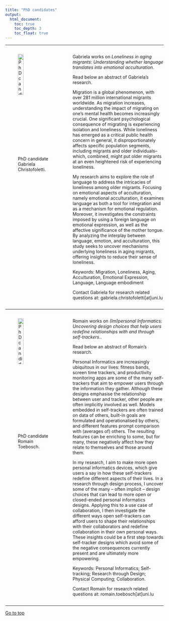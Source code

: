 ```yaml
---
title: "PhD candidates"
output: 
  html_document:
    toc: true
    toc_depth: 3
    toc_float: true
---
```


<!-- Google tag (gtag.js) -->
<script async src="https://www.googletagmanager.com/gtag/js?id=G-VLRYTQT397"></script>
<script>
  window.dataLayer = window.dataLayer || [];
  function gtag(){dataLayer.push(arguments);}
  gtag('js', new Date());

  gtag('config', 'G-VLRYTQT397');
</script>

---

::::{.columns}
:::{.column width=40%}
![PhD candidate Gabriela Christofoletti.](img/photo-eu.jpg){width=40%}

:::
:::{.column width=60%}

Gabriela works on _Loneliness in aging migrants: Understanding whether language translates into emotional acculturation_. 

Read below an abstract of Gabriela's research.

Migration is a global phenomenon, with over 281 million international migrants worldwide. As migration increases, understanding the impact of migrating on one's mental health becomes increasingly crucial. One significant psychological consequence of migrating is experiencing isolation and loneliness. While loneliness has emerged as a critical public health concern in general, it disproportionately affects specific population segments, including migrants and older individuals– which, combined, might put older migrants at an even heightened risk of experiencing loneliness.

My research aims to explore the role of language to address the intricacies of loneliness among older migrants. Focusing on emotional aspects of acculturation, namely emotional acculturation, it examines language as both a tool for integration and as a mechanism for emotional regulation. Moreover, it investigates the constraints imposed by using a foreign language on emotional expression, as well as the affective significance of the mother tongue. By analyzing the interplay between language, emotion, and acculturation, this study seeks to uncover mechanisms underlying loneliness in aging migrants, offering insights to reduce their sense of loneliness.

Keywords: Migration, Loneliness, Aging, Acculturation, Emotional Expression, Language, Language embodiment

Contact Gabriela for research related questions at: gabriela.christofoletti[at]uni.lu
:::
::::

---

::::{.columns}
:::{.column width=40%}
![PhD candidate Romain Toebosch.](img/romain.jpg){width=40%}

:::
:::{.column width=60%}

Romain works on _(Im)personal Informatics: Uncovering design choices that help users redefine relationships with and through self-trackers._. 

Read below an abstract of Romain's research.

Personal Informatics are increasingly ubiquitous in our lives: fitness bands, screen time trackers, and productivity monitoring apps are some of the many self-trackers that aim to empower users through the information they gather. Although these designs emphasise the relationship between user and tracker, other people are often implicitly involved as well. Models embedded in self-trackers are often trained on data of others, built-in goals are formulated and operationalised by others, and different features prompt comparison with (averages of) others. The resulting features can be enriching to some, but for many, these negatively affect how they relate to themselves and those around them.
 
In my research, I aim to make more open personal informatics devices, which give users a say in how these self-trackers redefine different aspects of their lives. In a research through design process, I uncover some of the many – often implicit – design choices that can lead to more open or closed-ended personal informatics designs. Applying this to a use case of collaboration, I then investigate the different ways open self-trackers can afford users to shape their relationships with their collaborators and redefine collaboration in their own personal ways. These insights could be a first step towards self-tracker designs which avoid some of the negative consequences currently present and are ultimately more empowering.
 
Keywords: Personal Informatics; Self-tracking; Research through Design; Physical Computing; Collaboration.

Contact Romain for research related questions at: romain.toebosch[at]uni.lu
:::
::::

---

<a href="#top"> Go to top </a>

